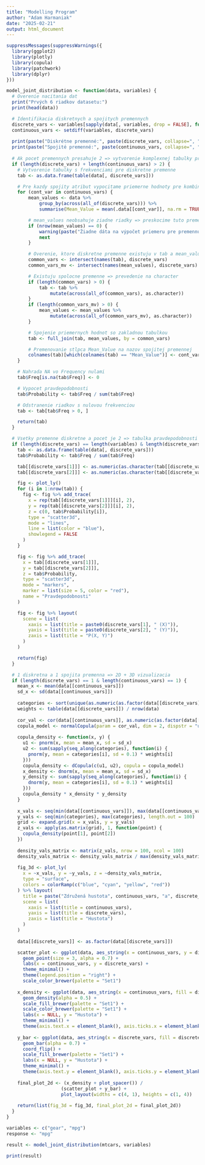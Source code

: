 ---
title: "Modelling Program"
author: "Adam Harmaniak"
date: "2025-02-21"
output: html_document
---

```{r,warning=FALSE}
suppressMessages(suppressWarnings({
  library(ggplot2)
  library(plotly)
  library(copula)
  library(patchwork)
  library(dplyr)
}))

```

```{r,warning=FALSE}
model_joint_distribution <- function(data, variables) {
  # Overenie nacitania dat
  print("Prvých 6 riadkov datasetu:")
  print(head(data))

  # Identifikacia diskretnych a spojitych premennych
  discrete_vars <- variables[sapply(data[, variables, drop = FALSE], function(col) is.factor(col) || is.character(col) || (is.numeric(col) && length(unique(col)) < 10))]
  continuous_vars <- setdiff(variables, discrete_vars)
  
  print(paste("Diskrétne premenné:", paste(discrete_vars, collapse=", ")))
  print(paste("Spojité premenné:", paste(continuous_vars, collapse=", ")))
  
  # Ak pocet premennych presahuje 2 => vytvorenie komplexnej tabulky pravdepodobnosti
  if (length(discrete_vars) + length(continuous_vars) > 2) {
    # Vytvorenie tabulky s frekvenciami pre diskretne premenne
    tab <- as.data.frame(table(data[, discrete_vars]))

    # Pre kazdy spojity atribut vypocitame priemerne hodnoty pre kombinacie diskretnych premennych
    for (cont_var in continuous_vars) {
        mean_values <- data %>%
            group_by(across(all_of(discrete_vars))) %>%
            summarise(Mean_Value = mean(.data[[cont_var]], na.rm = TRUE), .groups = "drop")

        # mean_values neobsahuje ziadne riadky => preskocime tuto premennu
        if (nrow(mean_values) == 0) {
            warning(paste("Žiadne dáta na výpočet priemeru pre premennú:", cont_var))
            next
        }

        # Overenie, ktore diskretne premenne existuju v tab a mean_values
        common_vars <- intersect(names(tab), discrete_vars)
        common_vars_mv <- intersect(names(mean_values), discrete_vars)

        # Existuju spolocne premenne => prevedenie na character
        if (length(common_vars) > 0) {
            tab <- tab %>%
                mutate(across(all_of(common_vars), as.character))
        }
        if (length(common_vars_mv) > 0) {
            mean_values <- mean_values %>%
                mutate(across(all_of(common_vars_mv), as.character))
        }

        # Spojenie priemernych hodnot so zakladnou tabulkou
        tab <- full_join(tab, mean_values, by = common_vars)

        # Premenovanie stlpca Mean_Value na nazov spojitej premennej
        colnames(tab)[which(colnames(tab) == "Mean_Value")] <- cont_var
    }

    # Nahrada NA vo Frequency nulami
    tab$Freq[is.na(tab$Freq)] <- 0

    # Vypocet pravdepodobnosti
    tab$Probability <- tab$Freq / sum(tab$Freq)

    # Odstranenie riadkov s nulovou frekvenciou
    tab <- tab[tab$Freq > 0, ]

    return(tab)
  }

  # Vsetky premenne diskretne a pocet je 2 => tabulka pravdepodobnosti a 3D vizualizacia
  if (length(discrete_vars) == length(variables) & length(discrete_vars) == 2) {
    tab <- as.data.frame(table(data[, discrete_vars]))
    tab$Probability <- tab$Freq / sum(tab$Freq)

    tab[[discrete_vars[1]]] <- as.numeric(as.character(tab[[discrete_vars[1]]]))
    tab[[discrete_vars[2]]] <- as.numeric(as.character(tab[[discrete_vars[2]]]))

    fig <- plot_ly()
    for (i in 1:nrow(tab)) {
      fig <- fig %>% add_trace(
        x = rep(tab[[discrete_vars[1]]][i], 2),
        y = rep(tab[[discrete_vars[2]]][i], 2),
        z = c(0, tab$Probability[i]),
        type = "scatter3d",
        mode = "lines",
        line = list(color = "blue"),
        showlegend = FALSE
      )
    }

    fig <- fig %>% add_trace(
      x = tab[[discrete_vars[1]]],
      y = tab[[discrete_vars[2]]],
      z = tab$Probability,
      type = "scatter3d",
      mode = "markers",
      marker = list(size = 5, color = "red"),
      name = "Pravdepodobnosti"
    )

    fig <- fig %>% layout(
      scene = list(
        xaxis = list(title = paste0(discrete_vars[1], " (X)")),
        yaxis = list(title = paste0(discrete_vars[2], " (Y)")),
        zaxis = list(title = "P(X, Y)")
      )
    )

    return(fig)
  }

  # 1 diskretna a 1 spojita premenna => 2D + 3D vizualizacia
  if (length(discrete_vars) == 1 & length(continuous_vars) == 1) {
    mean_x <- mean(data[[continuous_vars]])
    sd_x <- sd(data[[continuous_vars]])
    
    categories <- sort(unique(as.numeric(as.factor(data[[discrete_vars]]))))
    weights <- table(data[[discrete_vars]]) / nrow(data)
    
    cor_val <- cor(data[[continuous_vars]], as.numeric(as.factor(data[[discrete_vars]])), method = "pearson")
    copula_model <- normalCopula(param = cor_val, dim = 2, dispstr = "un")
    
    copula_density <- function(x, y) {
      u1 <- pnorm(x, mean = mean_x, sd = sd_x)
      u2 <- sum(sapply(seq_along(categories), function(i) {
        pnorm(y, mean = categories[i], sd = 0.1) * weights[i]
      }))
      copula_density <- dCopula(c(u1, u2), copula = copula_model)
      x_density <- dnorm(x, mean = mean_x, sd = sd_x)
      y_density <- sum(sapply(seq_along(categories), function(i) {
        dnorm(y, mean = categories[i], sd = 0.1) * weights[i]
      }))
      copula_density * x_density * y_density
    }
    
    x_vals <- seq(min(data[[continuous_vars]]), max(data[[continuous_vars]]), length.out = 100)
    y_vals <- seq(min(categories), max(categories), length.out = 100)
    grid <- expand.grid(x = x_vals, y = y_vals)
    z_vals <- apply(as.matrix(grid), 1, function(point) {
      copula_density(point[1], point[2])
    })
    
    density_vals_matrix <- matrix(z_vals, nrow = 100, ncol = 100)
    density_vals_matrix <- density_vals_matrix / max(density_vals_matrix)
    
    fig_3d <- plot_ly(
      x = ~x_vals, y = ~y_vals, z = ~density_vals_matrix,
      type = "surface",
      colors = colorRamp(c("blue", "cyan", "yellow", "red"))
    ) %>% layout(
      title = paste("Združená hustota", continuous_vars, "a", discrete_vars, "(kopula)"),
      scene = list(
        xaxis = list(title = continuous_vars),
        yaxis = list(title = discrete_vars),
        zaxis = list(title = "Hustota")
      )
    )
    
    data[[discrete_vars]] <- as.factor(data[[discrete_vars]])

    scatter_plot <- ggplot(data, aes_string(x = continuous_vars, y = discrete_vars, color = discrete_vars)) +
      geom_point(size = 3, alpha = 0.7) +
      labs(x = continuous_vars, y = discrete_vars) +
      theme_minimal() +
      theme(legend.position = "right") +
      scale_color_brewer(palette = "Set1")
    
    x_density <- ggplot(data, aes_string(x = continuous_vars, fill = discrete_vars, color = discrete_vars)) +
      geom_density(alpha = 0.5) +
      scale_fill_brewer(palette = "Set1") +
      scale_color_brewer(palette = "Set1") +
      labs(x = NULL, y = "Hustota") +
      theme_minimal() +
      theme(axis.text.x = element_blank(), axis.ticks.x = element_blank(), legend.position = "right")
    
    y_bar <- ggplot(data, aes_string(x = discrete_vars, fill = discrete_vars)) +
      geom_bar(alpha = 0.7) +
      coord_flip() +
      scale_fill_brewer(palette = "Set1") +
      labs(x = NULL, y = "Hustota") +
      theme_minimal() +
      theme(axis.text.y = element_blank(), axis.ticks.y = element_blank(), legend.position = "right")
    
    final_plot_2d <- (x_density + plot_spacer()) /
                    (scatter_plot + y_bar) +
                    plot_layout(widths = c(4, 1), heights = c(1, 4))
    
    return(list(fig_3d = fig_3d, final_plot_2d = final_plot_2d))
  }
}

```

```{r,warning=FALSE}
variables <- c("gear", "mpg")
response <- "mpg"

result <- model_joint_distribution(mtcars, variables)

print(result)

```


